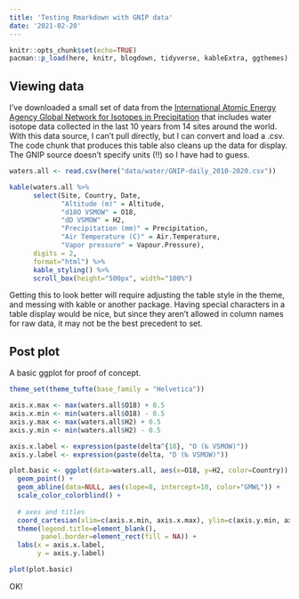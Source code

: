 ```yaml
---
title: 'Testing Rmarkdown with GNIP data'
date: '2021-02-20'
---
```


```r

knitr::opts_chunk$set(echo=TRUE)
pacman::p_load(here, knitr, blogdown, tidyverse, kableExtra, ggthemes)
```

## Viewing data

I've downloaded a small set of data from the [International Atomic Energy Agency Global Network for Isotopes in Precipitation](https://nucleus.iaea.org/wiser) that includes water isotope data collected in the last 10 years from 14 sites around the world. With this data source, I can't pull directly, but I can convert and load a .csv. The code chunk that produces this table also cleans up the data for display. The GNIP source doesn't specify units (!!) so I have had to guess. 

```r
waters.all <- read.csv(here("data/water/GNIP-daily_2010-2020.csv"))

kable(waters.all %>%
      select(Site, Country, Date, 
             "Altitude (m)" = Altitude, 
             "d18O VSMOW" = O18, 
             "dD VSMOW" = H2, 
             "Precipitation (mm)" = Precipitation, 
             "Air Temperature (C)" = Air.Temperature, 
             "Vapor pressure" = Vapour.Pressure),
      digits = 2,
      format="html") %>%
      kable_styling() %>%
      scroll_box(height="500px", width="100%") 
```

Getting this to look better will require adjusting the table style in the theme, and messing with kable or another package. Having special characters in a table display would be nice, but since they aren't allowed in column names for raw data, it may not be the best precedent to set. 

## Post plot 

A basic ggplot for proof of concept.

```r
theme_set(theme_tufte(base_family = "Helvetica"))

axis.x.max <- max(waters.all$O18) + 0.5
axis.x.min <- min(waters.all$O18) - 0.5
axis.y.max <- max(waters.all$H2) + 0.5
axis.y.min <- min(waters.all$H2) - 0.5

axis.x.label <- expression(paste(delta^{18}, "O (‰ VSMOW)"))
axis.y.label <- expression(paste(delta, "D (‰ VSMOW)"))

plot.basic <- ggplot(data=waters.all, aes(x=O18, y=H2, color=Country)) +
  geom_point() +
  geom_abline(data=NULL, aes(slope=8, intercept=10, color="GMWL")) +
  scale_color_colorblind() +
  
  # axes and titles
  coord_cartesian(xlim=c(axis.x.min, axis.x.max), ylim=c(axis.y.min, axis.y.max)) + 
  theme(legend.title=element_blank(), 
        panel.border=element_rect(fill = NA)) + 
  labs(x = axis.x.label, 
       y = axis.y.label)

plot(plot.basic)

```

OK! 